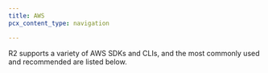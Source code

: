 ```yaml
---
title: AWS
pcx_content_type: navigation

---
```



R2 supports a variety of AWS SDKs and CLIs, and the most commonly used and recommended are listed below.

<DirectoryListing />
